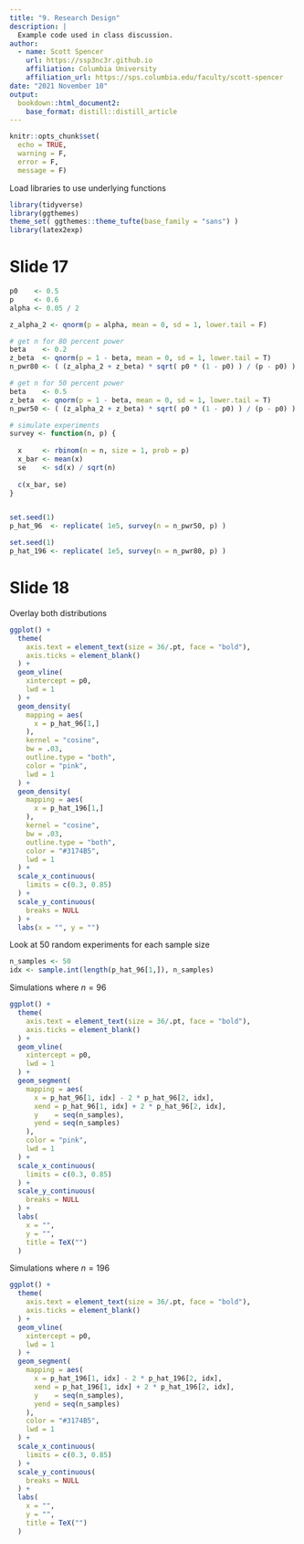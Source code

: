 ```yaml
---
title: "9. Research Design"
description: |
  Example code used in class discussion.
author:
  - name: Scott Spencer 
    url: https://ssp3nc3r.github.io
    affiliation: Columbia University
    affiliation_url: https://sps.columbia.edu/faculty/scott-spencer
date: "2021 November 10"
output:
  bookdown::html_document2:
    base_format: distill::distill_article
---
```


```r
knitr::opts_chunk$set(
  echo = TRUE,
  warning = F,
  error = F,
  message = F)
```

Load libraries to use underlying functions

```r
library(tidyverse)
library(ggthemes)
theme_set( ggthemes::theme_tufte(base_family = "sans") )
library(latex2exp)
```

# Slide 17

```r
p0    <- 0.5
p     <- 0.6
alpha <- 0.05 / 2

z_alpha_2 <- qnorm(p = alpha, mean = 0, sd = 1, lower.tail = F)

# get n for 80 percent power
beta    <- 0.2
z_beta  <- qnorm(p = 1 - beta, mean = 0, sd = 1, lower.tail = T)
n_pwr80 <- ( (z_alpha_2 + z_beta) * sqrt( p0 * (1 - p0) ) / (p - p0) ) ^ 2

# get n for 50 percent power
beta    <- 0.5
z_beta  <- qnorm(p = 1 - beta, mean = 0, sd = 1, lower.tail = T)
n_pwr50 <- ( (z_alpha_2 + z_beta) * sqrt( p0 * (1 - p0) ) / (p - p0) ) ^ 2

```



```r
# simulate experiments
survey <- function(n, p) {
  
  x     <- rbinom(n = n, size = 1, prob = p)
  x_bar <- mean(x)
  se    <- sd(x) / sqrt(n)
  
  c(x_bar, se)
}


set.seed(1)
p_hat_96  <- replicate( 1e5, survey(n = n_pwr50, p) )

set.seed(1)
p_hat_196 <- replicate( 1e5, survey(n = n_pwr80, p) )
```


# Slide 18


Overlay both distributions


```r
ggplot() + 
  theme(
    axis.text = element_text(size = 36/.pt, face = "bold"),
    axis.ticks = element_blank()
  ) +
  geom_vline(
    xintercept = p0, 
    lwd = 1
  ) +
  geom_density(
    mapping = aes(
      x = p_hat_96[1,]
    ),  
    kernel = "cosine", 
    bw = .03, 
    outline.type = "both", 
    color = "pink",
    lwd = 1
  ) +
  geom_density(
    mapping = aes(
      x = p_hat_196[1,]
    ), 
    kernel = "cosine", 
    bw = .03, 
    outline.type = "both", 
    color = "#3174B5",
    lwd = 1
  ) +
  scale_x_continuous(
    limits = c(0.3, 0.85)
  ) +
  scale_y_continuous(
    breaks = NULL
  ) +
  labs(x = "", y = "")
```

Look at 50 random experiments for each sample size

```r
n_samples <- 50
idx <- sample.int(length(p_hat_96[1,]), n_samples)
```

Simulations where $n = 96$

```r
ggplot() +
  theme(
    axis.text = element_text(size = 36/.pt, face = "bold"),
    axis.ticks = element_blank()
  ) +
  geom_vline(
    xintercept = p0, 
    lwd = 1
  ) +
  geom_segment(
    mapping = aes(
      x = p_hat_96[1, idx] - 2 * p_hat_96[2, idx],
      xend = p_hat_96[1, idx] + 2 * p_hat_96[2, idx],
      y    = seq(n_samples),
      yend = seq(n_samples) 
    ),
    color = "pink",
    lwd = 1
  ) +
  scale_x_continuous(
    limits = c(0.3, 0.85)
  ) +
  scale_y_continuous(
    breaks = NULL
  ) +
  labs(
    x = "", 
    y = "", 
    title = TeX("")
  )
```

Simulations where $n = 196$

```r
ggplot() +
  theme(
    axis.text = element_text(size = 36/.pt, face = "bold"),
    axis.ticks = element_blank()
  ) +
  geom_vline(
    xintercept = p0, 
    lwd = 1
  ) +
  geom_segment(
    mapping = aes(
      x = p_hat_196[1, idx] - 2 * p_hat_196[2, idx],
      xend = p_hat_196[1, idx] + 2 * p_hat_196[2, idx],
      y    = seq(n_samples),
      yend = seq(n_samples) 
    ),
    color = "#3174B5",
    lwd = 1
  ) +
  scale_x_continuous(
    limits = c(0.3, 0.85)
  ) +
  scale_y_continuous(
    breaks = NULL
  ) +
  labs(
    x = "", 
    y = "", 
    title = TeX("")
  )
```


